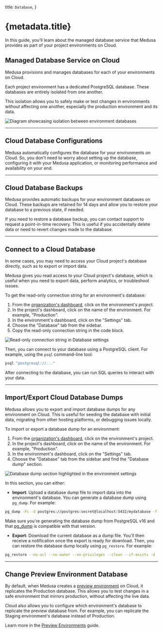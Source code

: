   title: `Database`,
}

# {metadata.title}

In this guide, you'll learn about the managed database service that Medusa provides as part of your project environments on Cloud.

## Managed Database Service on Cloud

Medusa provisions and manages databases for each of your environments on Cloud.

Each project environment has a dedicated PostgreSQL database. These databases are entirely isolated from one another.

This isolation allows you to safely make or test changes in environments without affecting one another, especially the production environment and its data.

![Diagram showcasing isolation between environment databases](https://res.cloudinary.com/dza7lstvk/image/upload/v1750174759/Cloud/databases-cloud_hzjyrn.jpg)

---

## Cloud Database Configurations

Medusa automatically configures the database for your environments on Cloud. So, you don't need to worry about setting up the database, configuring it with your Medusa application, or monitoring performance and availability on your end.

---

## Cloud Database Backups

Medusa provides automatic backups for your environment databases on Cloud. These backups are retained for 14 days and allow you to restore your database to a previous state, if needed.

If you need to restore a database backup, you can contact support to request a point-in-time recovery. This is useful if you accidentally delete data or need to revert changes made to the database.

---

## Connect to a Cloud Database

In some cases, you may need to access your Cloud project's database directly, such as to export or import data.

Medusa gives you read access to your Cloud project's database, which is useful when you need to export data, perform analytics, or troubleshoot issues.

To get the read-only connection string for an environment's database:

1. From the [organization's dashboard](../organizations/page.mdx), click on the environment's project.
2. In the project's dashboard, click on the name of the environment. For example, "Production".
3. In the environment's dashboard, click on the "Settings" tab.
4. Choose the "Database" tab from the sidebar.
5. Copy the read-only connection string in the code block.

![Read-only connection string in Database settings](https://res.cloudinary.com/dza7lstvk/image/upload/v1755271713/Cloud/CleanShot_2025-08-15_at_18.27.58_2x_fqlync.png)

Then, you can connect to your database using a PostgreSQL client. For example, using the `psql` command-line tool:

```bash
psql "postgresql://..."
```

After connecting to the database, you can run SQL queries to interact with your data.

---

## Import/Export Cloud Database Dumps

Medusa allows you to export and import database dumps for any environment on Cloud. This is useful for seeding the database with initial data, migrating from other hosting platforms, or debugging issues locally.

To import or export a database dump for an environment:

1. From the [organization's dashboard](../organizations/page.mdx), click on the environment's project.
2. In the project's dashboard, click on the name of the environment. For example, "Production".
3. In the environment's dashboard, click on the "Settings" tab.
4. Choose the "Database" tab from the sidebar and find the "Database dump" section.

![Database dump section highlighted in the environment settings](https://res.cloudinary.com/dza7lstvk/image/upload/v1750169625/Cloud/CleanShot_2025-06-17_at_17.13.21_2x_l7vw3w.png)

In this section, you can either:

- **Import**: Upload a database dump file to import data into the environment's database. You can generate a database dump using `pg_dump`. For example:

```bash
pg_dump -Fc -d postgres://postgres:secret@localhost:5432/mydatabase -f mydata.dump
```

<Note>

Make sure you're generating the database dump from PostgreSQL v16 and that [pg_dump](https://www.postgresql.org/docs/16/app-pgdump.html) is compatible with that version.

</Note>

- **Export**: Download the current database as a dump file. You'll then receive a notification once the export is ready for download. Then, you can restore the database dump locally using `pg_restore`. For example:

```bash
pg_restore --no-acl --no-owner --no-privileges --clean --if-exists -d 'postgres://postgres:secret@localhost:5432/mydatabase' mydata.dump
```

---

## Change Preview Environment Database

By default, when Medusa creates a [preview environment](../environments/preview/page.mdx) on Cloud, it replicates the Production database. This allows you to test changes in a safe environment that mirrors production, without affecting the live data.

Cloud also allows you to configure which environment's database to replicate the preview database from. For example, you can replicate the Staging environment's database instead of Production.

Learn more in the [Preview Environments](../environments/preview/page.mdx#manage-shared-previews-settings) guide.